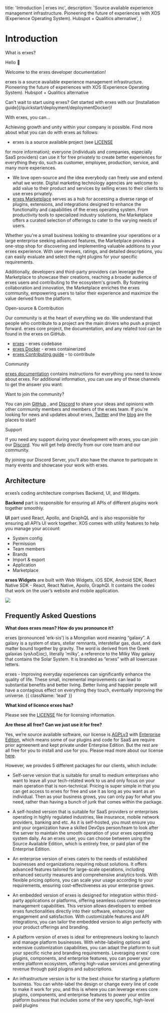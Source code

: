 
  title: 'Introduction | erxes inc',
  description:
    'Source available experience management infrastructure. Pioneering the future of experiences with XOS (Experience Operating System). Hubspot + Qualitics alternative',
}


<HeroPattern />



# **Introduction**

What is erxes?

Hello 👋

Welcome to the erxes developer documentation!

erxes is a source available experience management infrastructure. Pioneering the future of experiences with XOS (Experience Operating System). Hubspot + Qualitics alternative

<Note>
  Can't wait to start using erxes? Get started with erxes with our [Installation guide](/quickstart/deployment/deploymentDocker)!
</Note>


With erxes, you can... 

Achieving growth and unity within your company is possible. Find more about what you can do with erxes as follows:

- erxes is a source available project (see [LICENSE](https://github.com/erxes/erxes/blob/master/LICENSE.md ) 
<script src='https://cdn.jsdelivr.net/gh/eddymens/markdown-external-link-script@v2.0.0/main.min.js'></script> for more information); everyone (individuals and companies, especially SaaS providers) can use it for free privately to create better experiences for everything they do, such as customer, employee, production, service, and many more experiences.
- We love open-source and the idea everybody can freely use and extend what we wrote. Digital marketing technology agencies are welcome to add value to their product and services by selling erxes to their clients to use erxes privately.
- [erxes Marketplace](https://erxes.io/marketplace) <script src='https://cdn.jsdelivr.net/gh/eddymens/markdown-external-link-script@v2.0.0/main.min.js'></script> serves as a hub for accessing a diverse range of plugins, extensions, and integrations designed to enhance the functionality and capabilities of the erxes operating system. From productivity tools to specialized industry solutions, the Marketplace offers a curated selection of offerings to cater to the varying needs of users.

Whether you're a small business looking to streamline your operations or a large enterprise seeking advanced features, the Marketplace provides a one-stop shop for discovering and implementing valuable additions to your erxes experience. With user reviews, ratings, and detailed descriptions, you can easily evaluate and select the right plugins for your specific requirements.

Additionally, developers and third-party providers can leverage the Marketplace to showcase their creations, reaching a broader audience of erxes users and contributing to the ecosystem's growth. By fostering collaboration and innovation, the Marketplace enriches the erxes community, empowering users to tailor their experience and maximize the value derived from the platform.

Open-source & Contribution

Our community is at the heart of everything we do. We understand that people who contribute to a project are the main drivers who push a project forward. erxes core project, the documentation, and any related tool can be found in the erxes on GitHub.

- [erxes](https://github.com/erxes/erxes) - erxes codebase
- [erxes Docker](/quickstart/groups/ubuntu) - erxes containerized
- [erxes Contributing guide](/pagination) - to contribute
<script src='https://cdn.jsdelivr.net/gh/eddymens/markdown-external-link-script@v2.0.0/main.min.js'></script>

Community


[erxes documentation](/intro) contains instructions for everything you need to know about erxes. For additional information, you can use any of these channels to get the answer you want:

<Note>
  Want to join the community?

You can join [GitHub](https://github.com/erxes/erxes) <script src='https://cdn.jsdelivr.net/gh/eddymens/markdown-external-link-script@v2.0.0/main.min.js'></script>, and [Discord](https://discord.com/invite/aaGzy3gQK5)<script src='https://cdn.jsdelivr.net/gh/eddymens/markdown-external-link-script@v2.0.0/main.min.js'></script> to share your ideas and opinions with other community members and members of the erxes team. If you're looking for news and updates about erxes, [Twitter](https://twitter.com/erxesHQ)<script src='https://cdn.jsdelivr.net/gh/eddymens/markdown-external-link-script@v2.0.0/main.min.js'></script> and the [blog](https://erxes.io/blog)<script src='https://cdn.jsdelivr.net/gh/eddymens/markdown-external-link-script@v2.0.0/main.min.js'></script> are the places to start!
</Note>

Support


If you need any support during your development with erxes, you can join our [Discord](https://discord.com/invite/aaGzy3gQK5)<script src='https://cdn.jsdelivr.net/gh/eddymens/markdown-external-link-script@v2.0.0/main.min.js'></script>. You will get help directly from our core team and our community.

By joining our Discord Server, you’ll also have the chance to participate in many events and showcase your work with erxes.



## Architecture

erxes’s coding architecture comprises Backend, UI, and Widgets.

**Backend** part is responsible for ensuring all APIs of different plugins work together smoothly.

**UI** part used React, Apollo, and GraphQL and is also responsible for ensuring all API’s UI work together. XOS comes with utility features to help you manage your account:

- System config
- Permission
- Team members
- Brands
- Import & export
- Application
- Marketplace

**erxes Widgets** are built with Web Widgets, iOS SDK, Android SDK, React Native SDK - React, React Native, Apollo, GraphQl. It contains the codes that work on the user’s website and mobile application.
 


<Db />

![](https://imagedelivery.net/5m26Aj-CutMXPPNacMs_yQ/5f9e74fe-e5d1-4cec-35a8-30db23622700/public)



## Frequently Asked Questions

 **What does erxes mean? How do you pronounce it?**

erxes (pronounced 'erk-sis') is a Mongolian word meaning “galaxy”. A galaxy is a system of stars, stellar remnants, interstellar gas, dust, and dark matter bound together by gravity. The word is derived from the Greek galaxias (γαλαξίας), literally 'milky', a reference to the Milky Way galaxy that contains the Solar System. It is branded as “erxes” with all lowercase letters.

erxes - Improving everyday experiences can significantly enhance the quality of life. These small, incremental improvements can lead to substantial benefits and better living. Better living and happier people will have a contagious effect on everything they touch, eventually improving the universe.  {{ className: 'lead' }}

**What kind of licence erxes has?**

Please see the [LICENSE](https://github.com/erxes/erxes/blob/master/LICENSE.md)<script src='https://cdn.jsdelivr.net/gh/eddymens/markdown-external-link-script@v2.0.0/main.min.js'></script> file for licensing information.

**Are these all free? Can we just use it for free?**

Yes, we’re source available software, our license is [AGPLv3](https://github.com/erxes/erxes/blob/master/LICENSE.md)<script src='https://cdn.jsdelivr.net/gh/eddymens/markdown-external-link-script@v2.0.0/main.min.js'></script> with [Enterprise Edition](https://github.com/erxes/erxes/tree/master/ee)<script src='https://cdn.jsdelivr.net/gh/eddymens/markdown-external-link-script@v2.0.0/main.min.js'></script>, which means some of our plugins and code for SaaS are require prior agmeenent and kept private under Enterpise Edition. But the rest are all free for you to install and use for you. Please read more about our license [here](https://erxes.io/blog/posts/changing-the-license-to-agplv3-with-the-enterprise-edition)<script src='https://cdn.jsdelivr.net/gh/eddymens/markdown-external-link-script@v2.0.0/main.min.js'></script>.

However, we provides 5 different packages for our clients, which include:

- Self-serve version that is suitable for small to medium enterprises who want to leave all your tech-related work to us and only focus on your main operation that is non-technical. Pricing is super simple in that you can get access to erxes for free and use it as long as you want as an individual. Then as your business grows, you can only pay for what you need, rather than having a bunch of junk that comes within the package.

- A self-hosted version that is suitable for SaaS providers or enterprises operating in highly regulated industries, like insurance, mobile network providers, banking and etc. As it is self-hosted, you must ensure you and your organization have a skilled DevOps person/team to look after the server to maintain the smooth operation of your erxes operating system daily. As an erxes user, you can choose between using the Source Available Edition, which is entirely free, or paid plan of the Enterprise Edition.

- An enterprise version of erxes caters to the needs of established businesses and organizations requiring robust solutions. It offers advanced features tailored for large-scale operations, including enhanced security measures and comprehensive analytics tools. With flexible pricing options, you can scale your usage according to your requirements, ensuring cost-effectiveness as your enterprise grows.

- An embedded version of erxes is designed for integration within third-party applications or platforms, offering seamless customer experience management capabilities. This version allows developers to embed erxes functionalities directly into their software, enhancing user engagement and satisfaction. With customizable features and API integrations, you can tailor the embedded version to align perfectly with your product offerings and branding.

- A platform version of erxes is ideal for entrepreneurs looking to launch and manage platform businesses. With white-labeling options and extensive customization capabilities, you can adapt the platform to suit your specific niche and branding requirements. Leveraging erxes' core plugins, components, and enterprise features, you can power your entire platform ecosystem, offering high-value services and generating revenue through paid plugins and subscriptions.

- An infrastructure version is for is the best choice for starting a platform business. You can white-label the design or change every line of code to make it work for you, and this is where you can leverage erxes core plugins, components, and enterprise features to power your entire platform business that includes some of the very specific, high-level paid plugins
